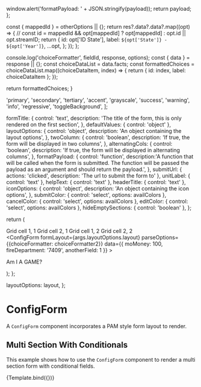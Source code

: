 
<Meta title="Form/ConfigForm" component={ConfigForm} />

  window.alert('formatPayload: ' + JSON.stringify(payload));
  return payload;
};

  const { mappedId } = otherOptions || {};
  return res?.data?.data?.map((opt) => {
    // const id = mappedId && opt[mappedId] ? opt[mappedId] : opt.id || opt.streamID;
    return {
      id: opt['ID State'],
      label: `${opt['State']} - ${opt['Year']}`,
      ...opt,
    };
  });
};

  console.log('choiceFormatter', fieldId, response, options);
  const { data } = response || {};
  const choiceDataList = data.facts;
  const formattedChoices = choiceDataList.map((choiceDataItem, index) => {
      return { id: index, label: choiceDataItem };
  });

  return formattedChoices;
}

  'primary',
  'secondary',
  'tertiary',
  'accent',
  'grayscale',
  'success',
  'warning',
  'info',
  'regressive',
  'toggleBackground',
];

  formTitle: {
    control: 'text',
    description:
      'The title of the form, this is only rendered on the first section',
  },
  defaultValues: { control: 'object' },
  layoutOptions: {
    control: 'object',
    description: 'An object containing the layout options',
  },
  twoColumn: {
    control: 'boolean',
    description: 'If true, the form will be displayed in two columns',
  },
  alternatingCols: {
    control: 'boolean',
    description: 'If true, the form will be displayed in alternating columns',
  },
  formatPayload: {
    control: 'function',
    description:'A function that will be called when the form is submitted. The function will be passed the payload as an argument and should return the payload.',
  },
  submitUrl: {
    actions: 'clicked',
    description: 'The url to submit the form to'
  },
  unitLabel: { control: 'text' },
  helpText: { control: 'text' },
  headerTitle: { control: 'text' },
  iconOptions: {
    control: 'object',
    description: 'An object containing the icon options',
  },
  submitColor: { control: 'select', options: availColors },
  cancelColor: { control: 'select', options: availColors },
  editColor: { control: 'select', options: availColors },
  hideEmptySections: { control: 'boolean' },
};

  return (
    <Router>
      <div>
        <Grid id="top-row" container spacing={24}>
          <Grid item xs={4}>
            <Paper>Grid cell 1, 1</Paper>
          </Grid>
          <Grid item xs={4}>
            <Paper>Grid cell 2, 1</Paper>
          </Grid>
        </Grid>
        <Grid id="bottom-row" container spacing={24}>
          <Grid item xs={4}>
            <Paper>Grid cell 1, 2</Paper>
          </Grid>
          <Grid item xs={4}>
            <Paper>Grid cell 2, 2</Paper>
          </Grid>
        </Grid>
      </div>
      <ConfigForm
        formLayout={args.layoutOptions.layout} parseOptions={{choiceFormatter: choiceFormatter2}}
        data={{
          moMoney: 100,
          fireDepartment: '7409',
          anotherField: 1
        }}
      >
        <p> Am I A GAME? </p>
        <NestedThing />
      </ConfigForm>
    </Router>
  );
};

  layoutOptions: layout,
};

# ConfigForm

A `ConfigForm` component incorporates a PAM style form layout to render.

## Multi Section With Conditionals

This example shows how to use the `ConfigForm` component to render a multi section form with conditional fields.

<Canvas>
  <Story
    name="Multi Section With Conditionals"
    argTypes={formArgs}
    args={defaultProps}
  >
    {Template.bind({})}
  </Story>
</Canvas>

